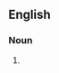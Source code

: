 {{also|non-disclosure agreements}}

==English==

===Noun===
{{head|en|noun plural form|head=[[nondisclosure]] [[agreement]]s}}

# {{plural of|nondisclosure agreement|lang=en}}